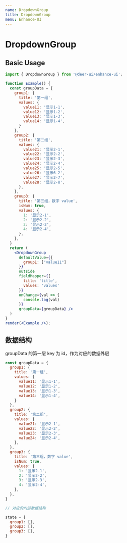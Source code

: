```yaml
---
name: DropdownGroup
title: DropdownGroup
menu: Enhance-UI
---
```


# DropdownGroup

## Basic Usage

```jsx live noInline
import { DropdownGroup } from '@deer-ui/enhance-ui';

function Example() {
  const groupData = {
    group1: {
      title: '第一组',
      values: {
        value11: '显示1-1',
        value12: '显示1-2',
        value13: '显示1-3',
        value14: '显示1-4',
      }
    },
    group2: {
      title: '第二组',
      values: {
        value21: '显示2-1',
        value22: '显示2-2',
        value23: '显示2-3',
        value24: '显示2-4',
        value25: '显示2-5',
        value26: '显示6-2',
        value27: '显示2-7',
        value28: '显示2-8',
      },
    },
    group3: {
      title: '第三组，数字 value',
      isNum: true,
      values: {
        1: '显示2-1',
        2: '显示2-2',
        3: '显示2-3',
        4: '显示2-4',
      },
    },
  }
  return (
    <DropdownGroup
      defaultValue={{
        group1: ["value11"]
      }}
      outside
      fieldMapper={{
        title: 'title',
        values: 'values'
      }} 
      onChange={val => {
        console.log(val)
      }} 
      groupData={groupData} />
  )
}
render(<Example />);
```

## 数据结构

groupData 的第一层 key 为 id，作为对应的数据外层

```js
const groupData = {
  group1: {
    title: '第一组',
    values: {
      value11: '显示1-1',
      value12: '显示1-2',
      value13: '显示1-3',
      value14: '显示1-4',
    }
  },
  group2: {
    title: '第二组',
    values: {
      value21: '显示2-1',
      value22: '显示2-2',
      value23: '显示2-3',
      value24: '显示2-4',
    },
  },
  group3: {
    title: '第三组，数字 value',
    isNum: true,
    values: {
      1: '显示2-1',
      2: '显示2-2',
      3: '显示2-3',
      4: '显示2-4',
    },
  },
}

// 对应的内部数据结构

state = {
  group1: [],
  group2: [],
  group3: [],
}
```

